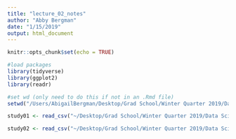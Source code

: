 ```yaml
---
title: "lecture_02_notes"
author: "Abby Bergman"
date: "1/15/2019"
output: html_document
---
```


```r
knitr::opts_chunk$set(echo = TRUE)
```

```r
#load packages
library(tidyverse)
library(ggplot2)
library(readr)
```

```r
#set wd (only need to do this if not in an .Rmd file)
setwd("/Users/AbigailBergman/Desktop/Grad School/Winter Quarter 2019/Data Science/datascience_repo/week_01")
```

```r
study01 <- read_csv("~/Desktop/Grad School/Winter Quarter 2019/Data Science/datascience_repo/week_02/Study1.csv")

study02 <- read_csv("~/Desktop/Grad School/Winter Quarter 2019/Data Science/datascience_repo/week_02/Study2.csv")
```


